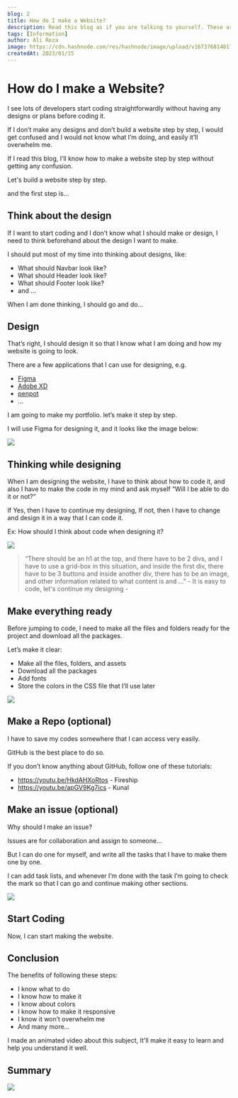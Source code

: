 ```yaml
---
blog: 2
title: How do I make a Website?
description: Read this blog as if you are talking to yourself. These are all my thoughts and 2 years of experience.
tags: [Information]
author: Ali Reza
image: https://cdn.hashnode.com/res/hashnode/image/upload/v1673768148176/0fb5d5d5-34b3-4dff-8e97-82bb54118d72.png?w=1600&h=840&fit=crop&crop=entropy&auto=compress,format&format=webp
createdAt: 2023/01/15
---
```


# How do I make a Website?

I see lots of developers start coding straightforwardly without having any designs or plans before coding it.

If I don’t make any designs and don’t build a website step by step, I would get confused and I would not know what I’m doing, and easily it’ll overwhelm me.

If I read this blog, I’ll know how to make a website step by step without getting any confusion.

Let's build a website step by step.

and the first step is...

## Think about the design

If I want to start coding and I don’t know what I should make or design, I need to think beforehand about the design I want to make.

I should put most of my time into thinking about designs, like:

- What should Navbar look like?
- What should Header look like?
- What should Footer look like?
- and …

When I am done thinking, I should go and do…

## Design

That’s right, I should design it so that I know what I am doing and how my website is going to look.

There are a few applications that I can use for designing, e.g.

- [Figma](https://www.figma.com/)
- [Adobe XD](https://helpx.adobe.com/xd/get-started.html)
- [penpot](https://penpot.app/)
- …

I am going to make my portfolio. let’s make it step by step.

I will use Figma for designing it, and it looks like the image below:

<img src="https://lh5.googleusercontent.com/5NkBdSXoIQnKVgV_8oJkzKBduQuxaw_G1w1l5B46ZK-qQ_PMRrs89zFYZW6dJ-e-I0H8Rf0QKf4c2JeMGFnLMeVij94x8FiwWXEBwYMUfXdP0CzmhzYExH8TEmL1PURIMcHqsy9U12H6QOwS9_woDeoHPlVxrwVpX3m6WPK9eZGtxFMfPFfT10HQlbkiIQ" />

## Thinking while designing

When I am designing the website, I have to think about how to code it, and also I have to make the code in my mind and ask myself “Will I be able to do it or not?”

If Yes, then I have to continue my designing, If not, then I have to change and design it in a way that I can code it.

Ex: How should I think about code when designing it?

<img src="https://lh6.googleusercontent.com/jbmRYJh1uvLmZ-mSg8LFsvBNhk45KMsV-o-71mv4qsEg28im58uidNIRb77_oxZiaLOwPo8lJdGNBDylhJNvF5J08eQvNEIttQ8AbDBtgnEiv1l59Hy-NOgUzp-3QCDOgn6slKgYrmY2DRdIny1QqALf60encXzlE7e4nc4kDJxWqa9IqVzDbG-xILA1zg" />

> “There should be an h1 at the top, and there have to be 2 divs, and I have to use a grid-box in this situation, and inside the first div, there have to be 3 buttons and inside another div, there has to be an image, and other information related to what content is and …" - It is easy to code, let's continue my designing -

## Make everything ready

Before jumping to code, I need to make all the files and folders ready for the project and download all the packages.

Let’s make it clear:

- Make all the files, folders, and assets
- Download all the packages
- Add fonts
- Store the colors in the CSS file that I’ll use later

<img src="https://cdn.hashnode.com/res/hashnode/image/upload/v1673764113553/630e5764-a3ee-4844-a31e-9cfa4ff97c6a.png?auto=compress,format&format=webp" />

## Make a Repo (optional)

I have to save my codes somewhere that I can access very easily.

GitHub is the best place to do so.

If you don’t know anything about GitHub, follow one of these tutorials:

- https://youtu.be/HkdAHXoRtos - Fireship
- https://youtu.be/apGV9Kg7ics - Kunal

## Make an issue (optional)

Why should I make an issue?

Issues are for collaboration and assign to someone…

But I can do one for myself, and write all the tasks that I have to make them one by one.

I can add task lists, and whenever I’m done with the task I’m going to check the mark so that I can go and continue making other sections.

<img src="https://lh4.googleusercontent.com/sRpf58ZiP34dgAhe14u3hTZEOzMxE-bGseu-JsK7Xfyk8yMQu29AsxyqSb2j3Zj7Z49HNs3uF8CrsUge5rkyEzxuUuFmgP6q8Ckdpl2ivDTkT-1FFjGGdqQxhTKfp-TfpKnNO7D2eVFOQaaxYjJHSg2_WxmkQIU69FvrtEPtRLeT8GUwFSEWDmlz5vto4Q" />

## Start Coding

Now, I can start making the website.

## Conclusion

The benefits of following these steps:

- I know what to do
- I know how to make it
- I know about colors
- I know how to make it responsive
- I know it won’t overwhelm me
- And many more…

I made an animated video about this subject, It'll make it easy to learn and help you understand it well.

## Summary

<img src="https://cdn.hashnode.com/res/hashnode/image/upload/v1673765798824/b59778d9-b7f0-419f-b7c6-ffae9383105e.png?auto=compress,format&format=webp" />
